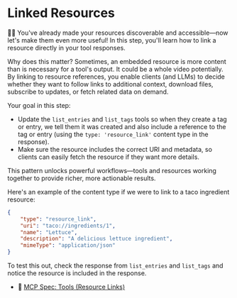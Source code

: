 # Linked Resources

<EpicVideo url="https://www.epicai.pro/workshops/day-1-2-mcp-fundamentals/linked-resources~j6z37" />

👨‍💼 You've already made your resources discoverable and accessible—now let's make
them even more useful! In this step, you'll learn how to link a resource
directly in your tool responses.

Why does this matter? Sometimes, an embedded resource is more content than is
necessary for a tool's output. It could be a whole video potentially. By linking
to resource references, you enable clients (and LLMs) to decide whether they
want to follow links to additional context, download files, subscribe to updates,
or fetch related data on demand.

Your goal in this step:

- Update the `list_entries` and `list_tags` tools so when they create a tag or
  entry, we tell them it was created and also include a reference to the tag or
  entry (using the `type: 'resource_link'` content type in the response).
- Make sure the resource includes the correct URI and metadata, so clients can
  easily fetch the resource if they want more details.

This pattern unlocks powerful workflows—tools and resources working together to
provide richer, more actionable results.

Here's an example of the content type if we were to link to a taco ingredient
resource:

```json
{
	"type": "resource_link",
	"uri": "taco://ingredients/1",
	"name": "Lettuce",
	"description": "A delicious lettuce ingredient",
	"mimeType": "application/json"
}
```

To test this out, check the response from `list_entries` and `list_tags` and
notice the resource is included in the response.

- 📜 [MCP Spec: Tools (Resource Links)](https://modelcontextprotocol.io/specification/2025-06-18/server/tools#resource-links)
